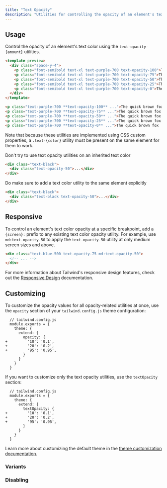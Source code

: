 ```yaml
---
title: "Text Opacity"
description: "Utilities for controlling the opacity of an element's text color."
---
```




## Usage

Control the opacity of an element's text color using the `text-opacity-{amount}` utilities.

```html
<template preview>
  <div class="space-y-4">
    <p class="font-semibold text-xl text-purple-700 text-opacity-100">The quick brown fox jumps over the lazy dog.</p>
    <p class="font-semibold text-xl text-purple-700 text-opacity-75">The quick brown fox jumps over the lazy dog.</p>
    <p class="font-semibold text-xl text-purple-700 text-opacity-50">The quick brown fox jumps over the lazy dog.</p>
    <p class="font-semibold text-xl text-purple-700 text-opacity-25">The quick brown fox jumps over the lazy dog.</p>
    <p class="font-semibold text-xl text-purple-700 text-opacity-0">The quick brown fox jumps over the lazy dog.</p>
  </div>
</template>

<p class="text-purple-700 **text-opacity-100** ...">The quick brown fox ...</p>
<p class="text-purple-700 **text-opacity-75** ...">The quick brown fox ...</p>
<p class="text-purple-700 **text-opacity-50** ...">The quick brown fox ...</p>
<p class="text-purple-700 **text-opacity-25** ...">The quick brown fox ...</p>
<p class="text-purple-700 **text-opacity-0** ...">The quick brown fox ...</p>
```

Note that because these utilities are implemented using CSS custom properties, a `.text-{color}` utility must be present on the same element for them to work.

<TipBad>Don't try to use text opacity utilities on an inherited text color</TipBad>

```html rose
<div class="text-black">
  <div class="text-opacity-50">...</div>
</div>
```

<TipGood>Do make sure to add a text color utility to the same element explicitly</TipGood>

```html emerald
<div class="text-black">
  <div class="text-black text-opacity-50">...</div>
</div>
```

## Responsive

To control an element's text color opacity at a specific breakpoint, add a `{screen}:` prefix to any existing text color opacity utility. For example, use `md:text-opacity-50` to apply the `text-opacity-50` utility at only medium screen sizes and above.

```html
<div class="text-blue-500 text-opacity-75 md:text-opacity-50">
  <!-- ... -->
</div>
```

For more information about Tailwind's responsive design features, check out the [Responsive Design](/docs/responsive-design) documentation.

## Customizing

To customize the opacity values for all opacity-related utilities at once, use the `opacity` section of your `tailwind.config.js` theme configuration:

```diff-js
  // tailwind.config.js
  module.exports = {
    theme: {
      extend: {
        opacity: {
+         '10': '0.1',
+         '20': '0.2',
+         '95': '0.95',
        }
      }
    }
  }
```

If you want to customize only the text opacity utilities, use the `textOpacity` section:

```diff-js
  // tailwind.config.js
  module.exports = {
    theme: {
      extend: {
        textOpacity: {
+         '10': '0.1',
+         '20': '0.2',
+         '95': '0.95',
        }
      }
    }
  }
```

Learn more about customizing the default theme in the [theme customization documentation](/docs/theme#customizing-the-default-theme).

### Variants

<Variants plugin="textOpacity" />

### Disabling

<Disabling plugin="textOpacity" />
